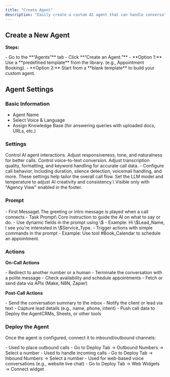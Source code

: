 ```yaml
---
title: "Create Agent"
description: "Easily create a custom AI agent that can handle conversations, qualify leads, book appointments, and automate client workflows."
---
```


## **Create a New Agent**

**Steps:**

<Steps>
  <Step title="Inside the Client Account" stepNumber={1} titleSize="p">
    - Go to the **“Agents”** tab
    - Click **“Create an Agent.”**
  </Step>
  <Step title="Choose from Agent Library" stepNumber={2} titleSize="p">
    - **Option 1:** Use a **predefined template** from the library. (e.g., Appointment Booking).
    - **Option 2:** Start from a **blank template** to build your custom agent.
  </Step>
</Steps>

## **Agent Settings**

### **Basic Information**

- Agent Name
- Select Voice & Language
- Assign Knowledge Base (for answering queries with uploaded docs, URLs, etc.)

### **Settings**

<CardGroup cols={2}>
  <Card title="Speech Settings" icon="volume-high" color="#034737">
    Control AI agent interactions. Adjust responsiveness, tone, and naturalness for better calls.
  </Card>
  <Card title="Transcription Settings" icon="pencil-mechanical" color="#034737">
    Control voice-to-text conversion. Adjust transcription quality, formatting, and keyword handling for accurate call data.
  </Card>
  <Card title="Call Settings" icon="phone-volume" color="#034737">
    - Configure call behavior, including duration, silence detection, voicemail handling, and more. These settings help tailor the overall call flow.
  </Card>
  <Card title="Agency Settings" icon="house-building" color="#034737">
    Set the LLM model and temperature to adjust AI creativity and consistency.\
    Visible only with "Agency View" enabled in the footer.
  </Card>
</CardGroup>

### **Prompt**

<AccordionGroup>
  <Accordion title="Design how your AI speaks and behaves">
    - First Message\
      The greeting or intro message is played when a call connects
    - Task Prompt\
      Core instruction to guide the AI on what to say or do.
  </Accordion>
  <Accordion title="Using Variables">
    - Use dynamic fields in the prompt using \$
    - Example: Hi \$Lead_Name, I see you're interested in \$Service_Type.
  </Accordion>
  <Accordion title="Using Tools (Actions)">
    - Trigger actions with simple commands in the prompt
    - Example: Use tool #Book_Calendar to schedule an appointment.
  </Accordion>
</AccordionGroup>

### **Actions**

**On-Call Actions**

<AccordionGroup>
  <Accordion title="Transfer Call">
    - Redirect to another number or a human
  </Accordion>
  <Accordion title="End Call">
    - Terminate the conversation with a polite message
  </Accordion>
  <Accordion title="Book Calendar">
    - Check availability and schedule appointments
  </Accordion>
  <Accordion title="Custom Action">
    - Fetch or send data via APIs (Make, N8N, Zapier)
  </Accordion>
</AccordionGroup>

**Post-Call Actions**

<AccordionGroup>
  <Accordion title="Send Email">
    - Send the conversation summary to the inbox
  </Accordion>
  <Accordion title="Send SMS">
    - Notify the client or lead via text
  </Accordion>
  <Accordion title="Extract Info">
    - Capture lead details (e.g., name, phone, intent)
  </Accordion>
  <Accordion title="Send to Server (Webhook)">
    - Push call data to Deploy the AgentCRMs, Sheets, or other tools
  </Accordion>
</AccordionGroup>

### **Deploy the Agent**

Once the agent is configured, connect it to inbound/outbound channels:

<AccordionGroup>
  <Accordion title="Assign Outbound Phone Numbers">
    - Used to place outbound calls
    - Go to Deploy Tab → Outbound Numbers → Select a number
  </Accordion>
  <Accordion title="Assign Inbound Phone Numbers">
    - Used to handle incoming calls
    - Go to Deploy Tab → Inbound Numbers → Select a number
  </Accordion>
  <Accordion title="Assign Web Widgets">
    - Used for web-based voice conversations (e.g., website live chat)
    - Go to Deploy Tab → Web Widgets → Connect widget
  </Accordion>
</AccordionGroup>